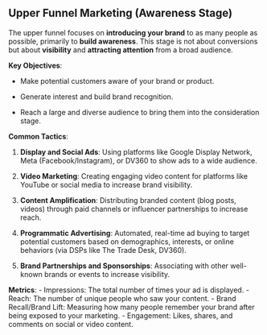 ## Upper Funnel Marketing (Awareness Stage)

The upper funnel focuses on **introducing your brand** to as many people as possible, primarily to **build awareness**. This stage is not about conversions but about **visibility** and **attracting attention** from a broad audience.

**Key Objectives**:

- Make potential customers aware of your brand or product.

- Generate interest and build brand recognition.

- Reach a large and diverse audience to bring them into the consideration stage.


**Common Tactics**:

1. **Display and Social Ads**: Using platforms like Google Display Network, Meta (Facebook/Instagram), or DV360 to show ads to a wide audience.

2. **Video Marketing**: Creating engaging video content for platforms like YouTube or social media to increase brand visibility.

3. **Content Amplification**: Distributing branded content (blog posts, videos) through paid channels or influencer partnerships to increase reach.

4. **Programmatic Advertising**: Automated, real-time ad buying to target potential customers based on demographics, interests, or online behaviors (via DSPs like The Trade Desk, DV360).

5. **Brand Partnerships and Sponsorships**: Associating with other well-known brands or events to increase visibility.

**Metrics**:
- Impressions: The total number of times your ad is displayed.
- Reach: The number of unique people who saw your content.
- Brand Recall/Brand Lift: Measuring how many people remember your brand after being exposed to your marketing.
- Engagement: Likes, shares, and comments on social or video content.
